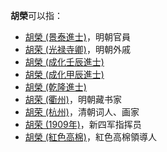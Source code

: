 '''胡榮'''可以指：
* [[胡榮_(景泰進士)|胡榮 (景泰進士)]]，明朝官員
* [[胡荣_(光禄寺卿)|胡荣 (光禄寺卿)]]，明朝外戚
* [[胡榮_(成化壬辰進士)|胡榮 (成化壬辰進士)]]
* [[胡榮_(成化甲辰進士)|胡榮 (成化甲辰進士)]]
* [[胡榮_(乾隆進士)|胡榮 (乾隆進士)]]
* [[胡荣_(衢州)|胡荣 (衢州)]]，明朝藏书家
* [[胡荣_(杭州)|胡荣 (杭州)]]，清朝词人、画家
* [[胡荣_(1909年)|胡荣 (1909年)]]，新四军指挥员
* [[胡榮_(紅色高棉)|胡榮 (紅色高棉)]]，紅色高棉領導人

{{disambig|rong|Cat=二字胡姓人名消歧义}}
